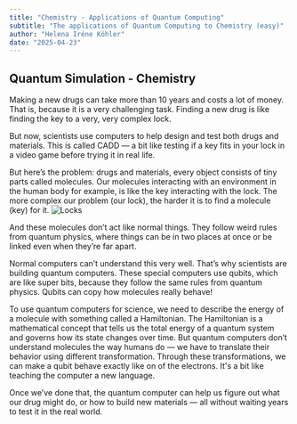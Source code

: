 ```yaml
---
title: "Chemistry - Applications of Quantum Computing"
subtitle: "The applications of Quantum Computing to Chemistry (easy)"
author: "Helena Iréne Köhler"
date: "2025-04-23"
---
```


## Quantum Simulation - Chemistry

Making a new drugs can take more than 10 years and costs a lot of money. That is, because it is a very challenging task. Finding a new drug is like finding the key to a very, very complex lock.

But now, scientists use computers to help design and test both drugs and materials. This is called CADD — a bit like testing if a key fits in your lock in a video game before trying it in real life.

But here’s the problem: drugs and materials, every object consists of tiny parts called molecules. Our molecules interacting with an environment in the human body for example, is like the key interacting with the lock. The more complex our problem (our lock), the harder it is to find a molecule (key) for it.
![Locks](/posts/assets/entries/qchemistry/locks.png)

And these molecules don’t act like normal things. They follow weird rules from quantum physics, where things can be in two places at once or be linked even when they’re far apart.

Normal computers can’t understand this very well. That’s why scientists are building quantum computers. These special computers use qubits, which are like super bits, because they follow the same rules from quantum physics. Qubits can copy how molecules really behave!

To use quantum computers for science, we need to describe the energy of a molecule with something called a Hamiltonian. The Hamiltonian is a mathematical concept that tells us the total energy of a quantum system and governs how its state changes over time. But quantum computers don’t understand molecules the way humans do — we have to translate their behavior using different transformation. Through these transformations, we can make a qubit behave exactly like on of the electrons. It's a bit like teaching the computer a new language.

Once we’ve done that, the quantum computer can help us figure out what our drug might do, or how to build new materials — all without waiting years to test it in the real world.
